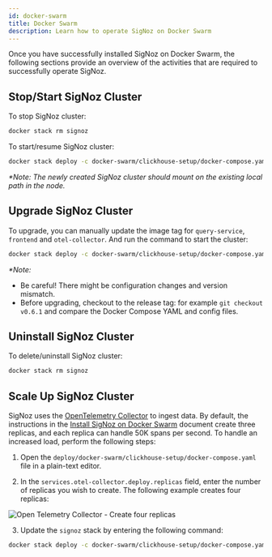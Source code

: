 ```yaml
---
id: docker-swarm
title: Docker Swarm
description: Learn how to operate SigNoz on Docker Swarm
---
```



<SigNozCloud />

Once you have successfully installed SigNoz on Docker Swarm, the following sections provide an overview of the activities that are required to successfully operate SigNoz.

## Stop/Start SigNoz Cluster

To stop SigNoz cluster:

```bash
docker stack rm signoz
```

To start/resume SigNoz cluster:

```bash
docker stack deploy -c docker-swarm/clickhouse-setup/docker-compose.yaml signoz
```

_*Note: The newly created SigNoz cluster should mount on the existing local path in the node._


## Upgrade SigNoz Cluster

To upgrade, you can manually update the image tag for `query-service`, `frontend` and `otel-collector`.
And run the command to start the cluster:

```bash
docker stack deploy -c docker-swarm/clickhouse-setup/docker-compose.yaml signoz
```

_*Note:_
- Be careful! There might be configuration changes and version mismatch.
- Before upgrading, checkout to the release tag: for example `git checkout v0.6.1` and compare the Docker Compose YAML and config files.

## Uninstall SigNoz Cluster

To delete/uninstall SigNoz cluster:

```bash
docker stack rm signoz
```

## Scale Up SigNoz Cluster

SigNoz uses the [OpenTelemetry Collector](https://github.com/open-telemetry/opentelemetry-collector) to ingest data. By default, the instructions in the [Install SigNoz on Docker Swarm](/docs/install/docker-swarm) document create three replicas, and each replica can handle 50K spans per second. To handle an increased load, perform the following steps:

1. Open the `deploy/docker-swarm/clickhouse-setup/docker-compose.yaml` file in a plain-text editor.

2. In the `services.otel-collector.deploy.replicas` field, enter the number of replicas you wish to create. The following example creates four replicas:

  ![Open Telemetry Collector - Create four replicas](/img/scale-up-otel.webp)

3. Update the `signoz` stack by entering the following command:

  ```bash
docker stack deploy -c docker-swarm/clickhouse-setup/docker-compose.yaml signoz
  ```

